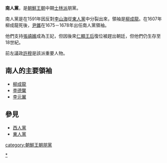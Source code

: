 {{Infobox Korean name
|hangul=남인
|hanja=南人
|rr=nam in
|mr=nam in
}}
'''南人黨'''，是[[朝鮮王朝|朝鮮王朝]]中期[[士林派|士林派]]朋黨。

南人黨是在1591年因反對[[李山海|李山海]]從[[東人黨|東人黨]]中分裂出來，領袖是[[柳成龍|柳成龍]]。在1607年柳成龍死後，[[尹鑴|尹鑴]]在1675－1678年出任南人黨領袖。

他們支持[[張禧嬪|張禧嬪]]成為王妃，但因後來[[仁顯王后|仁顯王后]]復位被趕出朝廷，但他們仍生存至18世紀。

前左議政[[許穆|許穆]]是該派重要人物。

==南人的主要領袖==
* [[柳成龍|柳成龍]]
* [[李德馨|李德馨]]
* [[李元翼|李元翼]]

== 參見 ==
* [[西人黨|西人黨]]
* [[東人黨|東人黨]]

{{朝鮮王朝朋黨}}

[[category:朝鮮王朝朋黨|category:朝鮮王朝朋黨]]
[[Category:南人|*]]